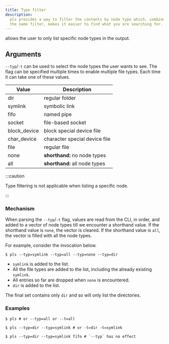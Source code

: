 ```yaml
---
title: Type filter
description:
  pls provides a way to filter the contents by node type which, combined with
  the name filter, makes it easier to find what you are searching for.
---
```



<Pls /> allows the user to only list specific node types in the output.

## Arguments

`--typ`/`-t` can be used to select the node types the user wants to see. The
flag can be specified multiple times to enable multiple file types. Each time it
can take one of these values.

| Value        | Description                   |
| ------------ | ----------------------------- |
| dir          | regular folder                |
| symlink      | symbolic link                 |
| fifo         | named pipe                    |
| socket       | file-based socket             |
| block_device | block special device file     |
| char_device  | character special device file |
| file         | regular file                  |
| none         | **shorthand:** no node types  |
| all          | **shorthand:** all node types |

:::caution

Type filtering is not applicable when listing a specific node.

:::

### Mechanism

When parsing the `--typ`/`-t` flag, values are read from the CLI, in order, and
added to a vector of node types till we encounter a shorthand value. If the
shorthand value is `none`, the vector is cleared. If the shorthand value is
`all`, the vector is filled with all the node types.

For example, consider the <Pls /> invocation below.

```console
$ pls --typ=symlink --typ=all --typ=none --typ=dir
```

- `symlink` is added to the list.
- All the file types are added to the list, including the already existing
  `symlink`.
- All entries so far are dropped when `none` is encountered.
- `dir` is added to the list.

The final set contains only `dir` and so <Pls /> will only list the directories.

### Examples

```console
$ pls # or --typ=all or --t=all
```

<TypeFilterOff />

```console
$ pls --typ=dir --typ=symlink # or -t=dir -t=symlink
```

<TypeFilterOn />

```console
$ pls --typ=dir --typ=symlink fifo # `--typ` has no effect
```

<TypeFilterDis />
